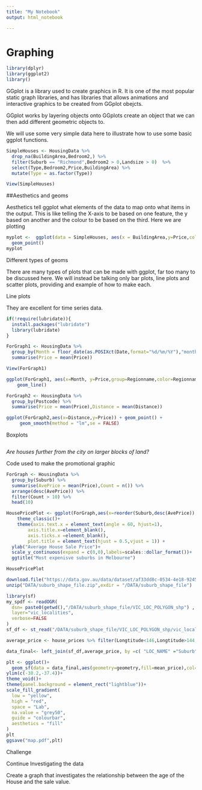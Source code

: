 ```yaml
---
title: "My Notebook"
output: html_notebook

---
```

# Graphing 




```r
library(dplyr)
library(ggplot2)
library()
```

GGplot is a library used to create graphics in R. It is one of the most popular static graph libraries, and has libraries that allows animations and interactive graphics to be created from GGplot obejcts. 

GGplot works by layering objects onto 
GGplots create an object that we can then add different geometric objects to.

We will use some very simple data here to illustrate how to use some basic ggplot functions. 
```r
SimpleHouses <- HousingData %>% 
  drop_na(BuildingArea,Bedroom2,) %>% 
  filter(Suburb == "Richmond",Bedroom2 > 0,Landsize > 0)  %>% 
  select(Type,Bedroom2,Price,BuildingArea) %>% 
  mutate(Type = as.factor(Type))
```


```r
View(SimpleHouses)
```


##Aesthetics and geoms

Aesthetics tell ggplot what elements of the data to map onto what items in the output. This is like telling the X-axis to be based on one feature, the y based on another and the colour to be based on the third. Here we are plotting 
```r
myplot <-  ggplot(data = SimpleHouses, aes(x = BuildingArea,y=Price,color=Type))+
  geom_point()
myplot
```

Different types of geoms 

There are many types of plots that can be made with ggplot, far too many to be discussed here. We will instead be talking only bar plots, line plots and scatter plots, providing and example of how to make each.


Line plots

They are excellent for time series data. 



```r
if(!require(lubridate)){
  install.packages("lubridate")
  library(lubridate)
}
```

```r
ForGraph1 <- HousingData %>% 
  group_by(Month = floor_date(as.POSIXct(Date,format="%d/%m/%Y"),"month"),Regionname) %>% 
  summarise(Price = mean(Price))
```


```r
View(ForGraph1)
```


```r
ggplot(ForGraph1, aes(x=Month, y=Price,group=Regionname,color=Regionname)) +
    geom_line()
```



```r
ForGraph2 <- HousingData %>% 
  group_by(Postcode) %>% 
  summarise(Price = mean(Price),Distance = mean(Distance))
```



```r
ggplot(ForGraph2,aes(x=Distance,y=Price)) + geom_point() +
     geom_smooth(method = "lm",se = FALSE)

```

Boxplots


```r

```



*Are houses further from the city on larger blocks of land?*


Code used to make the promotional graphic 

```r
ForGraph <- HousingData %>%
  group_by(Suburb) %>%
  summarise(AvePrice = mean(Price),Count = n()) %>%
  arrange(desc(AvePrice)) %>% 
  filter(Count > 10) %>% 
  head(10)
```
```r
HousePricePlot <- ggplot(ForGraph,aes(x=reorder(Suburb,desc(AvePrice)),y=AvePrice)) + geom_bar(stat="identity",fill="steelblue") +
    theme_classic()+
    theme(axis.text.x = element_text(angle = 60, hjust=1),
        axis.title.x=element_blank(),
        axis.ticks.x =element_blank(),
        plot.title = element_text(hjust = 0.5,vjust = 1)) +
  ylab("Average House Sale Price")+
  scale_y_continuous(expand = c(0,0),labels=scales::dollar_format())+
  ggtitle("Most expenisve suburbs in Melbourne") 
```
```r
HousePricePlot
```


```r
download.file("https://data.gov.au/data/dataset/af33dd8c-0534-4e18-9245-fc64440f742e/resource/3b946968-319e-4125-8971-2a33d5bf000c/download/vic_loc_polygon_shp.zip" , destfile="DATA/suburb_shape_file.zip")
unzip("DATA/suburb_shape_file.zip",exdir = "/DATA/suburb_shape_file")

```


```r
library(sf)
my_spdf <- readOGR( 
  dsn= paste0(getwd(),"/DATA/suburb_shape_file/VIC_LOC_POLYGON_shp") , 
  layer="vic_localities",
  verbose=FALSE
)
sf_df <- st_read("/DATA/suburb_shape_file/VIC_LOC_POLYGON_shp/vic_localities.shp")

average_price <- house_prices %>% filter(Longtitude<146,Longtitude>144, ) %>% group_by(Suburb) %>% summarise(mean_price =mean(Price))

data_final<- left_join(sf_df,average_price, by =c( "LOC_NAME" ="Suburb"))

plt <- ggplot()+
  geom_sf(data = data_final,aes(geometry=geometry,fill=mean_price),col="black")+xlim(c(144.65,145.35))+
ylim(c(-38.2,-37.4))+
theme_void()+
theme(panel.background = element_rect("lightblue"))+
scale_fill_gradient(
  low = "yellow",
  high = "red",
  space = "Lab",
  na.value = "grey50",
  guide = "colourbar",
  aesthetics = "fill"
)
plt
ggsave("map.pdf",plt)
```



Challenge

Continue Investigating the data 

Create a graph that investigates the relationship between the age of the House and the sale value.



